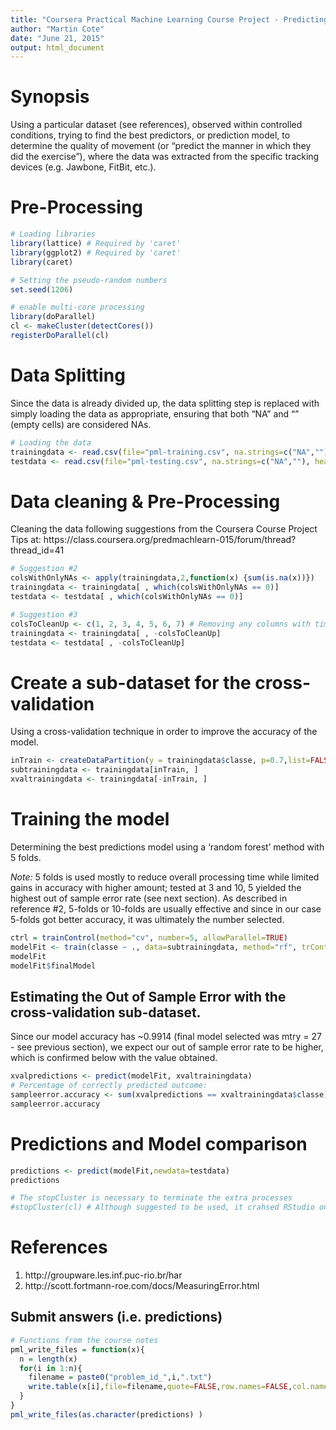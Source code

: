 ```yaml
---
title: "Coursera Practical Machine Learning Course Project - Predicting Exercise Quality"
author: "Martin Cote"
date: "June 21, 2015"
output: html_document
---
```


# Synopsis

Using a particular dataset (see references), observed within controlled conditions, trying to find the best predictors, or prediction model, to determine the quality of movement (or "predict the manner in which they did the exercise"), where the data was extracted from the specific tracking devices (e.g. Jawbone, FitBit, etc.).

# Pre-Processing

```r
# Loading libraries
library(lattice) # Required by 'caret'
library(ggplot2) # Required by 'caret'
library(caret)

# Setting the pseudo-random numbers
set.seed(1206)

# enable multi-core processing
library(doParallel)
cl <- makeCluster(detectCores())
registerDoParallel(cl)
```

# Data Splitting

Since the data is already divided up, the data splitting step is replaced with simply loading the data as appropriate, ensuring that both "NA" and "" (empty cells) are considered NAs.

```r
# Loading the data
trainingdata <- read.csv(file="pml-training.csv", na.strings=c("NA",""), header=TRUE)
testdata <- read.csv(file="pml-testing.csv", na.strings=c("NA",""), header=TRUE)

```

# Data cleaning & Pre-Processing

Cleaning the data following suggestions from the Coursera Course Project Tips at: https://class.coursera.org/predmachlearn-015/forum/thread?thread_id=41

```r
# Suggestion #2
colsWithOnlyNAs <- apply(trainingdata,2,function(x) {sum(is.na(x))}) 
trainingdata <- trainingdata[ , which(colsWithOnlyNAs == 0)]
testdata <- testdata[ , which(colsWithOnlyNAs == 0)]

# Suggestion #3
colsToCleanUp <- c(1, 2, 3, 4, 5, 6, 7) # Removing any columns with timestamp, user, X, and window.
trainingdata <- trainingdata[ , -colsToCleanUp]
testdata <- testdata[ , -colsToCleanUp]
```

# Create a sub-dataset for the cross-validation

Using a cross-validation technique in order to improve the accuracy of the model.

```r
inTrain <- createDataPartition(y = trainingdata$classe, p=0.7,list=FALSE)
subtrainingdata <- trainingdata[inTrain, ]
xvaltrainingdata <- trainingdata[-inTrain, ]
```

# Training the model

Determining the best predictions model using a 'random forest' method with 5 folds.

*Note:* 5 folds is used mostly to reduce overall processing time while limited gains in accuracy with higher amount; tested at 3 and 10, 5 yielded the highest out of sample error rate (see next section).  As described in reference #2, 5-folds or 10-folds are usually effective and since in our case 5-folds got better accuracy, it was ultimately the number selected.

```r
ctrl = trainControl(method="cv", number=5, allowParallel=TRUE)
modelFit <- train(classe ~ ., data=subtrainingdata, method="rf", trControl=ctrl) # Using 'random forest'
modelFit
modelFit$finalModel
```

## Estimating the Out of Sample Error with the cross-validation sub-dataset.

Since our model accuracy has ~0.9914 (final model selected was mtry = 27 - see previous section), we expect our out of sample error rate to be higher, which is confirmed below with the value obtained.

```r
xvalpredictions <- predict(modelFit, xvaltrainingdata)
# Percentage of correctly predicted outcome:
sampleerror.accuracy <- sum(xvalpredictions == xvaltrainingdata$classe)/nrow(xvaltrainingdata)
sampleerror.accuracy
```

# Predictions and Model comparison

```r
predictions <- predict(modelFit,newdata=testdata)
predictions

# The stopCluster is necessary to terminate the extra processes
#stopCluster(cl) # Although suggested to be used, it crahsed RStudio on my Mac.
```

# References

1. http://groupware.les.inf.puc-rio.br/har
2. http://scott.fortmann-roe.com/docs/MeasuringError.html


## Submit answers (i.e. predictions)

```r
# Functions from the course notes
pml_write_files = function(x){
  n = length(x)
  for(i in 1:n){
    filename = paste0("problem_id_",i,".txt")
    write.table(x[i],file=filename,quote=FALSE,row.names=FALSE,col.names=FALSE)
  }
}
pml_write_files(as.character(predictions) )
```
